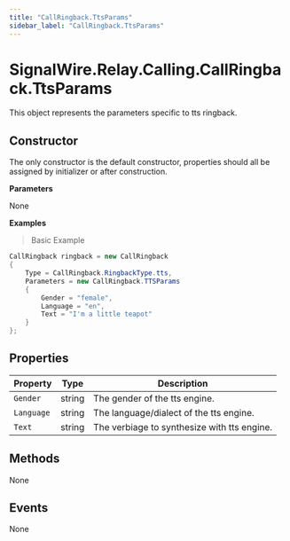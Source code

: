 ```yaml
---
title: "CallRingback.TtsParams"
sidebar_label: "CallRingback.TtsParams"
---
```


# SignalWire.Relay.Calling.CallRingback.TtsParams

This object represents the parameters specific to tts ringback.

## Constructor

The only constructor is the default constructor, properties should all be assigned by initializer or after construction.

**Parameters**

None

**Examples**

> Basic Example

```csharp
CallRingback ringback = new CallRingback
{
    Type = CallRingback.RingbackType.tts,
    Parameters = new CallRingback.TTSParams
    {
        Gender = "female",
        Language = "en",
        Text = "I'm a little teapot"
    }
};
```

## Properties

| Property | Type | Description |
| -------- | ---- | ----------- |
| `Gender` | string | The gender of the tts engine. |
| `Language` | string | The language/dialect of the tts engine. |
| `Text` | string | The verbiage to synthesize with tts engine. |

## Methods

None

## Events

None